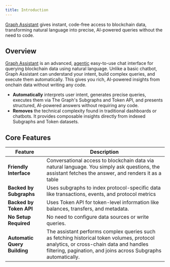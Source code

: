 ```yaml
---
title: Introduction
---
```


[Graph Assistant](https://graph-assistant.vercel.app/) gives instant, code-free access to blockchain data, transforming natural language into precise, AI-powered queries without the need to code.

## Overview

[Graph Assistant](https://graph-assistant.vercel.app/) is an advanced, [agentic](/en/ai-suite/graph-assistant/faq/) easy-to-use chat interface for querying blockchain data using natural language. Unlike a basic chatbot, Graph Assistant can understand your intent, build complex queries, and execute them automatically. This gives you rich, AI-powered insights from onchain data without writing any code.

- **Automatically** interprets user intent, generates precise queries, executes them via The Graph's Subgraphs and Token API, and presents structured, AI-powered answers without requiring any code.
- **Removes** the technical complexity found in traditional dashboards or chatbots. It provides composable insights directly from indexed Subgraphs and Token datasets.

## Core Features

| Feature | Description |
| --- | --- |
| **Friendly Interface** | Conversational access to blockchain data via natural language. You simply ask questions, the assistant fetches the answer, and renders it as a table |
| **Backed by Subgraphs** | Uses subgraphs to index protocol-specific data like transactions, events, and protocol metrics |
| **Backed by Token API** | Uses Token API for token-level information like balances, transfers, and metadata. |
| **No Setup Required** | No need to configure data sources or write queries. |
| **Automatic Query Building** | The assistant performs complex queries such as fetching historical token volumes, protocol analytics, or cross-chain data and handles filtering, pagination, and joins across Subgraphs automatically. |
